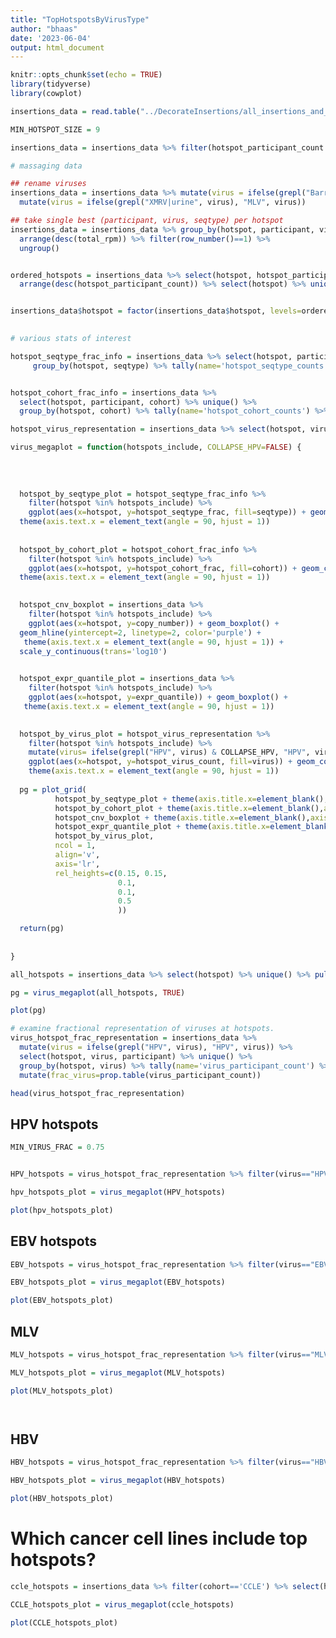```yaml
---
title: "TopHotspotsByVirusType"
author: "bhaas"
date: '2023-06-04'
output: html_document
---
```


```r
knitr::opts_chunk$set(echo = TRUE)
library(tidyverse)
library(cowplot)
```


```r



insertions_data = read.table("../DecorateInsertions/all_insertions_and_virus_content_merged.FILTERED.Decorated.tsv", header=T, sep="\t", stringsAsFactors = F)

MIN_HOTSPOT_SIZE = 9

insertions_data = insertions_data %>% filter(hotspot_participant_count >= MIN_HOTSPOT_SIZE)

```


```r

# massaging data

## rename viruses
insertions_data = insertions_data %>% mutate(virus = ifelse(grepl("Barr", virus), "EBV", virus)) %>%
  mutate(virus = ifelse(grepl("XMRV|urine", virus), "MLV", virus))

## take single best (participant, virus, seqtype) per hotspot
insertions_data = insertions_data %>% group_by(hotspot, participant, virus, seqtype) %>% 
  arrange(desc(total_rpm)) %>% filter(row_number()==1) %>% 
  ungroup()


ordered_hotspots = insertions_data %>% select(hotspot, hotspot_participant_count) %>% unique() %>%   
  arrange(desc(hotspot_participant_count)) %>% select(hotspot) %>% unique() %>% pull(hotspot)


insertions_data$hotspot = factor(insertions_data$hotspot, levels=ordered_hotspots)
  

```

```r
# various stats of interest

hotspot_seqtype_frac_info = insertions_data %>% select(hotspot, participant, seqtype) %>% unique() %>%
     group_by(hotspot, seqtype) %>% tally(name='hotspot_seqtype_counts') %>% mutate(hotspot_seqtype_frac=prop.table(hotspot_seqtype_counts)) 


hotspot_cohort_frac_info = insertions_data %>% 
  select(hotspot, participant, cohort) %>% unique() %>%
  group_by(hotspot, cohort) %>% tally(name='hotspot_cohort_counts') %>% mutate(hotspot_cohort_frac=prop.table(hotspot_cohort_counts)) 

hotspot_virus_representation = insertions_data %>% select(hotspot, virus, participant) %>% unique() %>% group_by(hotspot, virus) %>% tally(name='hotspot_virus_count')

```


```r

virus_megaplot = function(hotspots_include, COLLAPSE_HPV=FALSE) {
  
  
  
  
  hotspot_by_seqtype_plot = hotspot_seqtype_frac_info %>% 
    filter(hotspot %in% hotspots_include) %>%
    ggplot(aes(x=hotspot, y=hotspot_seqtype_frac, fill=seqtype)) + geom_col() +
  theme(axis.text.x = element_text(angle = 90, hjust = 1))
  
  
  hotspot_by_cohort_plot = hotspot_cohort_frac_info %>% 
    filter(hotspot %in% hotspots_include) %>%
    ggplot(aes(x=hotspot, y=hotspot_cohort_frac, fill=cohort)) + geom_col() +
  theme(axis.text.x = element_text(angle = 90, hjust = 1))

  
  hotspot_cnv_boxplot = insertions_data %>% 
    filter(hotspot %in% hotspots_include) %>%
    ggplot(aes(x=hotspot, y=copy_number)) + geom_boxplot() +
  geom_hline(yintercept=2, linetype=2, color='purple') +
   theme(axis.text.x = element_text(angle = 90, hjust = 1)) +
  scale_y_continuous(trans='log10')

  
  hotspot_expr_quantile_plot = insertions_data %>% 
    filter(hotspot %in% hotspots_include) %>%
    ggplot(aes(x=hotspot, y=expr_quantile)) + geom_boxplot() +
   theme(axis.text.x = element_text(angle = 90, hjust = 1))

  
  hotspot_by_virus_plot = hotspot_virus_representation %>% 
    filter(hotspot %in% hotspots_include) %>%
    mutate(virus= ifelse(grepl("HPV", virus) & COLLAPSE_HPV, "HPV", virus)) %>%
    ggplot(aes(x=hotspot, y=hotspot_virus_count, fill=virus)) + geom_col() +
    theme(axis.text.x = element_text(angle = 90, hjust = 1))
  
  pg = plot_grid(
          hotspot_by_seqtype_plot + theme(axis.title.x=element_blank(),axis.text.x=element_blank(), axis.ticks.x=element_blank()), 
          hotspot_by_cohort_plot + theme(axis.title.x=element_blank(),axis.text.x=element_blank(), axis.ticks.x=element_blank()), 
          hotspot_cnv_boxplot + theme(axis.title.x=element_blank(),axis.text.x=element_blank(), axis.ticks.x=element_blank()),
          hotspot_expr_quantile_plot + theme(axis.title.x=element_blank(),axis.text.x=element_blank(), axis.ticks.x=element_blank()),
          hotspot_by_virus_plot, 
          ncol = 1, 
          align='v',
          axis='lr',
          rel_heights=c(0.15, 0.15, 
                        0.1,
                        0.1, 
                        0.5
                        ))

  return(pg)
  
  
}


```


```r

all_hotspots = insertions_data %>% select(hotspot) %>% unique() %>% pull(hotspot)

pg = virus_megaplot(all_hotspots, TRUE)

plot(pg)
```



```r

# examine fractional representation of viruses at hotspots.
virus_hotspot_frac_representation = insertions_data %>% 
  mutate(virus = ifelse(grepl("HPV", virus), "HPV", virus)) %>%
  select(hotspot, virus, participant) %>% unique() %>%
  group_by(hotspot, virus) %>% tally(name='virus_participant_count') %>%
  mutate(frac_virus=prop.table(virus_participant_count))

head(virus_hotspot_frac_representation)
```
## HPV hotspots

```r
MIN_VIRUS_FRAC = 0.75


HPV_hotspots = virus_hotspot_frac_representation %>% filter(virus=="HPV" & frac_virus >= MIN_VIRUS_FRAC) %>% select(hotspot) %>% unique() %>% pull(hotspot)

hpv_hotspots_plot = virus_megaplot(HPV_hotspots)

plot(hpv_hotspots_plot)
```






## EBV hotspots

```r

EBV_hotspots = virus_hotspot_frac_representation %>% filter(virus=="EBV" & frac_virus >= MIN_VIRUS_FRAC) %>% select(hotspot) %>% unique() %>% pull(hotspot)

EBV_hotspots_plot = virus_megaplot(EBV_hotspots)

plot(EBV_hotspots_plot)


```

## MLV 

```r

MLV_hotspots = virus_hotspot_frac_representation %>% filter(virus=="MLV" & frac_virus >= MIN_VIRUS_FRAC) %>% select(hotspot) %>% unique() %>% pull(hotspot)

MLV_hotspots_plot = virus_megaplot(MLV_hotspots)

plot(MLV_hotspots_plot)




```

## HBV

```r

HBV_hotspots = virus_hotspot_frac_representation %>% filter(virus=="HBV" & frac_virus >= 0.5) %>% select(hotspot) %>% unique() %>% pull(hotspot)

HBV_hotspots_plot = virus_megaplot(HBV_hotspots)

plot(HBV_hotspots_plot)


```



#  Which cancer cell lines include top hotspots?

```r


ccle_hotspots = insertions_data %>% filter(cohort=='CCLE') %>% select(hotspot) %>% unique() %>% pull(hotspot)

CCLE_hotspots_plot = virus_megaplot(ccle_hotspots)

plot(CCLE_hotspots_plot)

```




